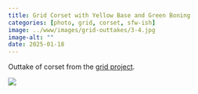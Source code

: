 ```yaml
---
title: Grid Corset with Yellow Base and Green Boning
categories: [photo, grid, corset, sfw-ish]
image: ../www/images/grid-outtakes/3-4.jpg
image-alt: ""
date: 2025-01-18
---
```


Outtake of corset from the [grid project](/posts/2025-01-27_grid-project.html).

![](../www/images/grid-outtakes/3-4.jpg)

